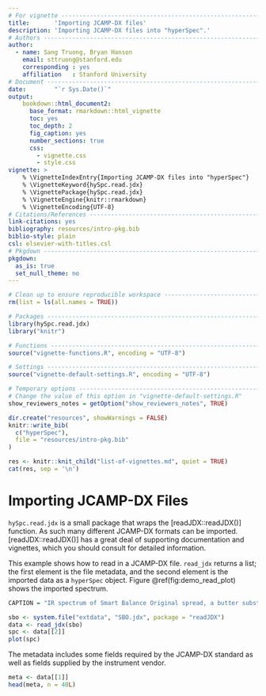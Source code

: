 ```yaml
---
# For vignette ---------------------------------------------------------------
title:       'Importing JCAMP-DX files'
description: 'Importing JCAMP-DX files into "hyperSpec".'
# Authors --------------------------------------------------------------------
author:
  - name: Sang Truong, Bryan Hanson
    email: sttruong@stanford.edu
    corresponding : yes
    affiliation   : Stanford University
# Document -------------------------------------------------------------------
date:        "`r Sys.Date()`"
output:
    bookdown::html_document2:
      base_format: rmarkdown::html_vignette
      toc: yes
      toc_depth: 2
      fig_caption: yes
      number_sections: true
      css:
        - vignette.css
        - style.css
vignette: >
    % \VignetteIndexEntry{Importing JCAMP-DX files into "hyperSpec"}
    % \VignetteKeyword{hySpc.read.jdx}
    % \VignettePackage{hySpc.read.jdx}
    % \VignetteEngine{knitr::rmarkdown}
    % \VignetteEncoding{UTF-8}
# Citations/References -------------------------------------------------------
link-citations: yes
bibliography: resources/intro-pkg.bib
biblio-style: plain
csl: elsevier-with-titles.csl
# Pkgdown --------------------------------------------------------------------
pkgdown:
  as_is: true
  set_null_theme: no
---
```



```r
# Clean up to ensure reproducible workspace ----------------------------------
rm(list = ls(all.names = TRUE))
```

```r
# Packages -------------------------------------------------------------------
library(hySpc.read.jdx)
library("knitr")

# Functions ------------------------------------------------------------------
source("vignette-functions.R", encoding = "UTF-8")

# Settings -------------------------------------------------------------------
source("vignette-default-settings.R", encoding = "UTF-8")

# Temporary options ----------------------------------------------------------
# Change the value of this option in "vignette-default-settings.R"
show_reviewers_notes = getOption("show_reviewers_notes", TRUE)
```


```r
dir.create("resources", showWarnings = FALSE)
knitr::write_bib(
  c("hyperSpec"),
  file = "resources/intro-pkg.bib"
)
```


<!-- This chunk inserts common info about all the vignettes -->

```r
res <- knitr::knit_child("list-of-vignettes.md", quiet = TRUE)
cat(res, sep = '\n')
```


# Importing JCAMP-DX Files {#sec:jcamp-dx}

\index{ASCII!JCAMP-DX}
\index{JCAMP-DX!ASCII}
\index{jdx|see{JCAMP-DX}}
\index{JCAMP-DX!ASCII}

`hySpc.read.jdx` is a small package that wraps the [readJDX::readJDX()] function.  As such many different JCAMP-DX formats can be imported.  [readJDX::readJDX()] has a great deal of supporting documentation and vignettes, which you should consult for detailed information.

This example shows how to read in a JCAMP-DX file.  `read_jdx` returns a list; the first element is the file metadata, and the second element is the imported data as a `hyperSpec` object. Figure \@ref(fig:demo_read_plot) shows the imported spectrum.

```r
CAPTION = "IR spectrum of Smart Balance Original spread, a butter substitute.  "
```


```r
sbo <- system.file("extdata", "SBO.jdx", package = "readJDX")
data <- read_jdx(sbo)
spc <- data[[2]]
plot(spc)
```

The metadata includes some fields required by the JCAMP-DX standard as well as fields supplied by the instrument vendor.

```r
meta <- data[[1]]
head(meta, n = 40L)
```
